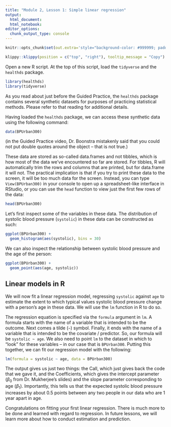 ```yaml
---
title: "Module 2, Lesson 1: Simple linear regression"
output: 
  html_document:
  html_notebook:
editor_options: 
  chunk_output_type: console
---
```


```r
knitr::opts_chunk$set(out.extra='style="background-color: #999999; padding:7px; display: inline-block;"')
```


```r
klippy::klippy(position = c("top", "right"), tooltip_message = "Copy")
```

Open a new R script. At the top of this script, load the `tidyverse` and the
`healthds` package. 

```r
library(healthds)
library(tidyverse)
```

As you read about just before the Guided Practice, the `healthds` package 
contains several synthetic datasets for purposes of practicing statistical 
methods. Please refer to that reading for additional details.

Having loaded the `healthds` package, we can access these synthetic data using the 
following command:

```r
data(BPUrban300)
```

(in the Guided Practice video, Dr. Boonstra mistakenly said that you could not put double
quotes around the object -- that is not true.)

These data are stored as so-called data.frames and not tibbles, which is how most
of the data we've encountered so far are stored. For tibbles, R will automatically trim the rows and columns that are printed, but for data.frame it will not. The practical implication is that
if you try to print these data to the screen, it will be too much data for the screen.
Instead, you can type `View(BPUrban300)` in your console to open up a spreadsheet-like
interface in RStudio, or you can use the `head` function to view just the first
few rows of the data:

```r
head(BPUrban300)
```

Let's first inspect some of the variables in these data. The distribution of systolic
blood pressure (`systolic`) in these data can be constructed as such:

```r
ggplot(BPUrban300) + 
  geom_histogram(aes(systolic), bins = 30)
```

We can also inspect the relationship between systolic blood pressure and the
age of the person:

```r
ggplot(BPUrban300) + 
  geom_point(aes(age, systolic))
```

## Linear models in R

We will now fit a linear regression model, regressing `systolic` against `age`
to estimate the extent to which typical values systolic blood pressure change
with a person's age in these data. We will use the `lm` function in R to do so. 

The regression equation is specified via the `formula` argument in `lm`. A formula
starts with the name of a variable that is intended to be the outcome. Next comes
 a tilde (`~`) symbol. Finally, it ends with the name of a variable that is intended to be the covariate / predictor. So, our formula will be `systolic ~ age`. We also need to point `lm` to the dataset in which to "look" for these variables -- in our case that is `BPUrban300`. Putting this
 together, we can fit our regression model with the following:
 
```r
lm(formula = systolic ~ age, data = BPUrban300)
```

The output gives us just two things: the Call, which just gives back the code
that we gave it, and the Coefficients, which gives the intercept parameter
($\beta_0$ from Dr. Mukherjee's slides) and the slope parameter corresponding to
age ($\beta_1$). Importantly, this tells us that the expected systolic blood
pressure increases by about 0.5 points between any two people in our data who
are 1 year apart in age.

Congratulations on fitting your first linear regression. There is much more to
be done and learned with regard to regression. In future lessons, we will learn
more about how to conduct estimation and prediction.
 
 
 
 



